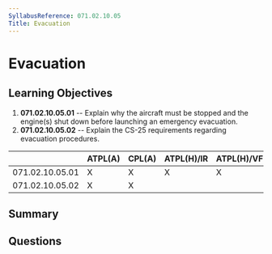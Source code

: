 ```yaml
---
SyllabusReference: 071.02.10.05
Title: Evacuation
---
```


# Evacuation

## Learning Objectives

1.  **071.02.10.05.01** -- Explain why the aircraft must be stopped and the
    engine(s) shut down before launching an emergency evacuation.
2.  **071.02.10.05.02** -- Explain the CS-25 requirements regarding evacuation
    procedures.

|                 | ATPL(A) | CPL(A) | ATPL(H)/IR | ATPL(H)/VFR | CPL(H) | IR | CBIR(A) |
| --------------- | ------- | ------ | ---------- | ----------- | ------ | -- | ------- |
| 071.02.10.05.01 | X       | X      | X          | X           | X      |    |         |
| 071.02.10.05.02 | X       | X      |            |             |        |    |         |

## Summary

## Questions
